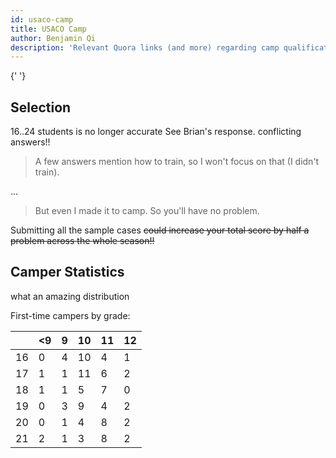```yaml
---
id: usaco-camp
title: USACO Camp
author: Benjamin Qi
description: 'Relevant Quora links (and more) regarding camp qualification.'
---
```


<Resources>
	<Resource
		source="Quora"
		title="What is it like to attend USACO Camp?"
		url="https://www.quora.com/What-is-it-like-to-attend-the-USACO-training-camp"
		starred
	>
		{' '}
	</Resource>
</Resources>

<!-- Each of the \~26 finalists is either a **Holstein** or a **Guernsey**.

- Holsteins (1/3 to 1/2 of all finalists)
  - can include first-time finalists
  - six contests ~~(fun!!)~~
- Guernseys
  - no seniors or past finalists
  - lectures, two contests

Contests are 3-5 hrs with 3-4 problems each. -->

## Selection

<Resources>
	<Resource
		source="USACO"
		title="The Road to the IOI Team"
		url="http://www.usaco.org/index.php?page=contests"
		starred
	>
		16..24 students is no longer accurate
	</Resource>
	<Resource
		source="Quora"
		title="How do I get into USACO Camp?"
		url="https://www.quora.com/How-do-I-get-into-the-USACO-training-camp"
		starred
	>
		See Brian's response.
	</Resource>
	<Resource
		source="Quora"
		title="Is USACO Training Progress used in the selection of USACO Finalists?"
		url="https://www.quora.com/Is-progress-in-the-USACO-Training-Gateway-used-in-the-selection-of-USACO-finalists"
	>
		conflicting answers!!
	</Resource>
</Resources>

<Optional title="excerpt from 'How do I get into USACO Camp?'">

> A few answers mention how to train, so I won't focus on that (I didn't train).

...

> But even I made it to camp. So you'll have no problem.

</Optional>

<!-- Campers generally average at least one problem and some (?) partial credit per contest. -->

<Info title="Pro Tip">

Submitting all the sample cases ~~could increase your total score by half a
problem across the whole season!!~~

</Info>

## Camper Statistics

<Resources>
	<Resource
		source="Jelani Nelson"
		title="2011-20 USACO Camp Unique Participants by State"
		url="https://chart-studio.plotly.com/~minilek/0/_2011-2020-usaco-camp-unique-participants-by-state/#/"
	>
		what an amazing distribution
	</Resource>
</Resources>

First-time campers by grade:

<center>

|     | \<9  | 9   | 10  | 11  | 12  |
| --- | --- | --- | --- | --- | --- |
| 16  | 0   | 4   | 10  | 4   | 1   |
| 17  | 1   | 1   | 11  | 6   | 2   |
| 18  | 1   | 1   | 5   | 7   | 0   |
| 19  | 0   | 3   | 9   | 4   | 2   |
| 20  | 0   | 1   | 4   | 8   | 2   |
| 21  | 2   | 1   | 3   | 8   | 2   |

</center>
